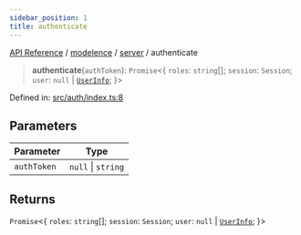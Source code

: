 ```yaml
---
sidebar_position: 1
title: authenticate
---
```


[API Reference](/api-reference/modelence/server/functions/../../../index) / [modelence](/api-reference/modelence/server/functions/../../index) / [server](/api-reference/modelence/server/functions/../index) / authenticate

> **authenticate**(`authToken`): `Promise`\<\{ `roles`: `string`[]; `session`: `Session`; `user`: `null` \| [`UserInfo`](/api-reference/modelence/server/functions/../type-aliases/UserInfo); \}\>

Defined in: [src/auth/index.ts:8](https://github.com/modelence/modelence/blob/656d4e4c01b88903ac6c14e3993c6fa92ee12257/packages/modelence/src/auth/index.ts#L8)

## Parameters

| Parameter | Type |
| ------ | ------ |
| `authToken` | `null` \| `string` |

## Returns

`Promise`\<\{ `roles`: `string`[]; `session`: `Session`; `user`: `null` \| [`UserInfo`](/api-reference/modelence/server/functions/../type-aliases/UserInfo); \}\>
